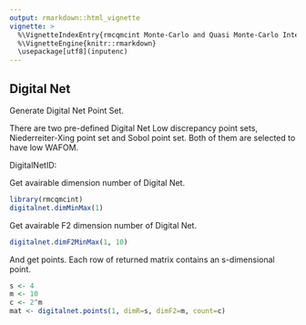 ```yaml
---
output: rmarkdown::html_vignette
vignette: >
  %\VignetteIndexEntry{rmcqmcint Monte-Carlo and Quasi Monte-Carlo Integration}
  %\VignetteEngine{knitr::rmarkdown}
  \usepackage[utf8](inputenc)
---
```


Digital Net
-----------

Generate Digital Net Point Set.

There are two pre-defined Digital Net Low discrepancy point sets,
Niederreiter-Xing point set and Sobol point set.
Both of them are selected to have low WAFOM.

DigitalNetID:
\itemize{
\item{1:}{Niederreiter-Xing low WAFOM}
\item{2:}{Sobol low WAFOM}
}

Get avairable dimension number of Digital Net.
```r
library(rmcqmcint)
digitalnet.dimMinMax(1)
```

Get avairable F2 dimension number of Digital Net.
```r
digitalnet.dimF2MinMax(1, 10)
```

And get points. Each row of returned matrix contains an s-dimensional point.
```r
s <- 4
m <- 10
c <- 2^m
mat <- digitalnet.points(1, dimR=s, dimF2=m, count=c)
```
